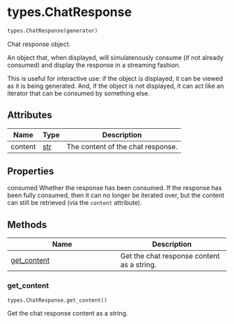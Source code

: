 # types.ChatResponse { #chatlas.types.ChatResponse }

```python
types.ChatResponse(generator)
```

Chat response object.

An object that, when displayed, will simulatenously consume (if not
already consumed) and display the response in a streaming fashion.

This is useful for interactive use: if the object is displayed, it can
be viewed as it is being generated. And, if the object is not displayed,
it can act like an iterator that can be consumed by something else.

## Attributes {.doc-section .doc-section-attributes}

| Name    | Type         | Description                       |
|---------|--------------|-----------------------------------|
| content | [str](`str`) | The content of the chat response. |

## Properties {.doc-section .doc-section-properties}

consumed
    Whether the response has been consumed. If the response has been fully
    consumed, then it can no longer be iterated over, but the content can
    still be retrieved (via the `content` attribute).

## Methods

| Name | Description |
| --- | --- |
| [get_content](#chatlas.types.ChatResponse.get_content) | Get the chat response content as a string. |

### get_content { #chatlas.types.ChatResponse.get_content }

```python
types.ChatResponse.get_content()
```

Get the chat response content as a string.